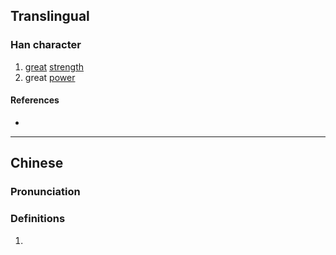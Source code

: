 {{character info/new}}
==Translingual==

===Han character===
{{Han char|rn=19|rad=力|as=06|sn=8|four=|canj=TTKS|ids=⿰并力}}

# [[great]] [[strength]]
# great [[power]]

====References====
* {{Han ref|kx=0147.150|hdz=10370.050|uh=3519|ud=13593}}

----

==Chinese==
{{zh-forms}}

===Pronunciation===
{{zh-pron
|m=bēng
|c=ping1
|mc=y
|cat=
}}

===Definitions===
{{zh-hanzi}}

# {{rfdef|zh}}